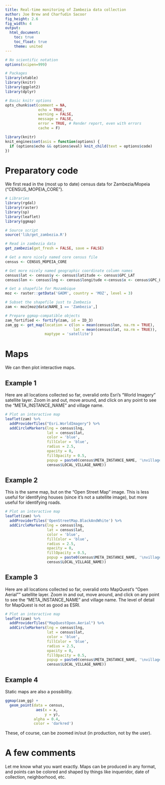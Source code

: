 ```yaml
---
title: Real-time monitoring of Zambezia data collection
author: Joe Brew and Charfudin Sacoor
fig_height: 2.6
fig_width: 4
output:
  html_document:
    toc: true
    toc_float: true
    theme: united
---
```


```r
# No scientific notation
options(scipen=999)

# Packages 
library(xtable)
library(knitr)
library(ggplot2) 
library(dplyr)

# Basic knitr options
opts_chunk$set(comment = NA, 
               echo = TRUE, 
               warning = FALSE, 
               message = FALSE, 
               error = TRUE, # Render report, even with errors
               cache = F)

```

```r
library(knitr)
knit_engines$set(asis = function(options) {
  if (options$echo && options$eval) knit_child(text = options$code)
})
```

# Preparatory code

We first read in the (most up to date) census data for Zambezia/Mopeia ("CENSUS_MOPEIA_CORE").

```r
# Libraries
library(rgdal)
library(raster)
library(sp)
library(leaflet)
library(ggmap)

# Source script
source('lib/get_zambezia.R')

# Read in zambezia data
get_zambezia(get_fresh = FALSE, save = FALSE)

# Get a more nicely named core census file
census <- CENSUS_MOPEIA_CORE

# Get more nicely named geographic coordinate column names
census$lat <- census$y <- census$latitude <- census$GPC_LAT
census$lon <- census$lng <- census$longitude <-census$x <- census$GPC_LNG

# Get a shapefile for Mozambique
moz <- raster::getData('GADM', country = 'MOZ', level = 3)

# Subset the shapefile just to Zambezia
zam <- moz[moz@data$NAME_1 == 'Zambezia',]

# Prepare ggmap-compatible objects
zam_fortified <- fortify(zam, id = ID_3)
zam_gg <- get_map(location = c(lon = mean(census$lon, na.rm = TRUE),
                               lat = mean(census$lat, na.rm = TRUE)),
                  maptype = 'satellite')
```


# Maps

We can then plot interactive maps.

## Example 1

Here are all locations collected so far, overalid onto Esri's "World Imagery" satellite layer. Zoom in and out, move around, and click on any point to see the "META_INSTANCE_NAME" and village name.

```r
# Plot an interactive map
leaflet(zam) %>%
  addProviderTiles("Esri.WorldImagery") %>%
  addCircleMarkers(lng = census$lng,
                   lat = census$lat,
                   color = 'blue',
                   fillColor = 'blue',
                   radius = 2.5,
                   opacity = 0,
                   fillOpacity = 0.5,
                   popup = paste0(census$META_INSTANCE_NAME, '\nvillage: ',
                   census$LOCAL_VILLAGE_NAME))
```

## Example 2

This is the same map, but on the "Open Street Map" image. This is less useful for identifying houses (since it's not a satellite image), but more useful for identifying roads.

```r

# Plot an interactive map
leaflet(zam) %>%
  addProviderTiles('OpenStreetMap.BlackAndWhite') %>%
  addCircleMarkers(lng = census$lng,
                   lat = census$lat,
                   color = 'blue',
                   fillColor = 'blue',
                   radius = 2.5,
                   opacity = 0,
                   fillOpacity = 0.5,
                   popup = paste0(census$META_INSTANCE_NAME, '\nvillage: ',
                   census$LOCAL_VILLAGE_NAME))
```

## Example 3

Here are all locations collected so far, overalid onto MapQuest's "Open Aerial"" satellite layer. Zoom in and out, move around, and click on any point to see the "META_INSTANCE_NAME" and village name. The level of detail for MapQuest is not as good as ESRI.

```r
# Plot an interactive map
leaflet(zam) %>%
  addProviderTiles("MapQuestOpen.Aerial") %>%
  addCircleMarkers(lng = census$lng,
                   lat = census$lat,
                   color = 'blue',
                   fillColor = 'blue',
                   radius = 2.5,
                   opacity = 0,
                   fillOpacity = 0.5,
                   popup = paste0(census$META_INSTANCE_NAME, '\nvillage: ',
                   census$LOCAL_VILLAGE_NAME))
```


## Example 4

Static maps are also a possibility.

```r
ggmap(zam_gg) +
  geom_point(data = census,
              aes(x = x, 
                  y = y),
             alpha = 0.4,
             color = 'darkred')
```

These, of course, can be zoomed in/out (in production, not by the user).

# A few comments

Let me know what you want exactly. Maps can be produced in any format, and points can be colored and shaped by things like inqueridor, date of collection, neighborhood, etc. 